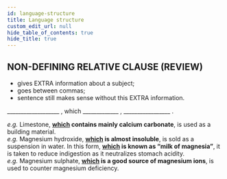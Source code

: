 ```yaml
---
id: language-structure
title: Language structure
custom_edit_url: null
hide_table_of_contents: true
hide_title: true
---
```



## NON-DEFINING RELATIVE CLAUSE (REVIEW)

- gives EXTRA information about a subject;
- goes between commas;
- sentence still makes sense without this EXTRA information.

<Highlight color='#00a499'>
  ___________________ , which _____________ , _________________ .
</Highlight>

_e.g._ Limestone, **<u>which</u> contains mainly calcium carbonate**, is used as a building material.  
_e.g._ Magnesium hydroxide, **<u>which</u> is almost insoluble**, is sold as a suspension in water. In this form, **<u>which</u> is known as “milk of magnesia”**, it is taken to reduce indigestion as it neutralizes stomach acidity.  
_e.g._ Magnesium sulphate, **<u>which</u> is a good source of magnesium ions**, is used to counter magnesium deficiency.
